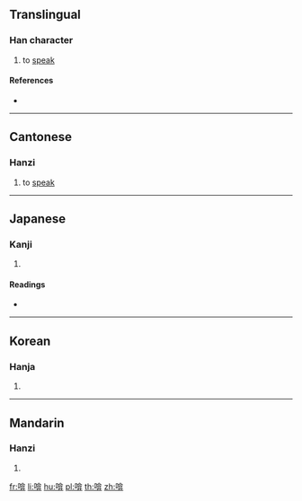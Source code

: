 ==Translingual==

===Han character===
{{Han char|rn=30|rad=口|as=09|sn=12|four=68046|canj=RORT|ids=⿰口弇}}

# {{context|Cantonese|lang=mul}} to [[speak]]

====References====
* {{Han ref|kx=0197.040|dkj=03889|dj=0418.240|hdz=10658.010|uh=557D|ud=21885|bh=D875|bd=55413}}

----

==Cantonese==

===Hanzi===
{{yue-hanzi|jyut=[[am1]], [[ngam4]], [[ngap1]]|y=am1, ngam4, ngap1}}

# to [[speak]]

----

==Japanese==

===Kanji===
{{ja-kanji|grade=|rs=口09}}

# {{defn|lang=ja|sort=口09}}

====Readings====
* {{ja-readings|on=[[がん]] (gan), [[ごん]] (gon)|kun=[[いびき]] (ibiki), [[とじる]] (tojiru)}}

----

==Korean==

===Hanja===
{{ko-hanja|hangeul=암|rv=am|mr=am}}

# {{defn|lang=ko|sort=口09}}

----

==Mandarin==

===Hanzi===
{{cmn-hanzi|pin=[[án]] ([[an2]])|wg=an<sup>2</sup>}}

# {{defn|lang=cmn|sort=口09}}

[[fr:啽]]
[[li:啽]]
[[hu:啽]]
[[pl:啽]]
[[th:啽]]
[[zh:啽]]